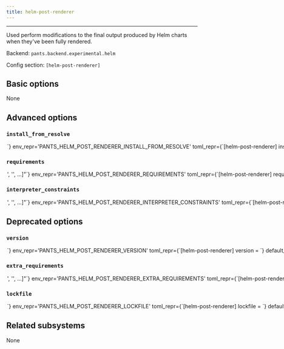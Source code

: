 ```yaml
---
title: helm-post-renderer
---
```



---

Used perform modifications to the final output produced by Helm charts when they&#x27;ve been fully rendered.

Backend: <span className="color--primary">`pants.backend.experimental.helm`</span>

Config section: <span className="color--primary">`[helm-post-renderer]`</span>

<span className={styles.options}>

## Basic options

None

## Advanced options

### `install_from_resolve`

<Option
  cli_repr={`--helm-post-renderer-install-from-resolve=<str>`}
  env_repr='PANTS_HELM_POST_RENDERER_INSTALL_FROM_RESOLVE'
  toml_repr={`[helm-post-renderer]
install_from_resolve = <str>`}
  default_repr={`None`}
>

If specified, install the tool using the lockfile for this named resolve.

This resolve must be defined in [python].resolves, as described in https://www.pantsbuild.org/v2.17/docs/python-third-party-dependencies#user-lockfiles.

The resolve&#x27;s entire lockfile will be installed, unless specific requirements are listed via the `requirements` option, in which case only those requirements will be installed. This is useful if you don&#x27;t want to invalidate the tool&#x27;s outputs when the resolve incurs changes to unrelated requirements.

If unspecified, and the `lockfile` option is unset, the tool will be installed using the default lockfile shipped with Pants.

If unspecified, and the `lockfile` option is set, the tool will use the custom `helm-post-renderer` &#x22;tool lockfile&#x22; generated from the `version` and `extra_requirements` options. But note that this mechanism is deprecated.

</Option>

### `requirements`

<Option
  cli_repr={`--helm-post-renderer-requirements="['<str>', '<str>', ...]"`}
  env_repr='PANTS_HELM_POST_RENDERER_REQUIREMENTS'
  toml_repr={`[helm-post-renderer]
requirements = [
    '<str>',
    '<str>',
    ...,
]`}
  default_repr={`[]`}
>

If install_from_resolve is specified, install these requirements, at the versions provided by the specified resolve&#x27;s lockfile.

Values can be pip-style requirements (e.g., `tool` or `tool==1.2.3` or `tool>=1.2.3`), or addresses of python_requirement targets (or targets that generate or depend on python_requirement targets).

The lockfile will be validated against the requirements - if a lockfile doesn&#x27;t provide the requirement (at a suitable version, if the requirement specifies version constraints) Pants will error.

If unspecified, install the entire lockfile.

</Option>

### `interpreter_constraints`

<Option
  cli_repr={`--helm-post-renderer-interpreter-constraints="['<str>', '<str>', ...]"`}
  env_repr='PANTS_HELM_POST_RENDERER_INTERPRETER_CONSTRAINTS'
  toml_repr={`[helm-post-renderer]
interpreter_constraints = [
    '<str>',
    '<str>',
    ...,
]`}
  default_repr={`[\n  "CPython>=3.7,<3.10"\n]`}
>

Python interpreter constraints for this tool.

</Option>

## Deprecated options

### `version`

<Option
  cli_repr={`--helm-post-renderer-version=<str>`}
  env_repr='PANTS_HELM_POST_RENDERER_VERSION'
  toml_repr={`[helm-post-renderer]
version = <str>`}
  default_repr={`yamlpath>=3.7.0,<4`}
  removal_version='2.18.0.dev1'
  removal_hint={'Custom tool versions are now installed from named resolves, as described at https://www.pantsbuild.org/v2.17/docs/python-lockfiles.'}
>

Requirement string for the tool.

</Option>

### `extra_requirements`

<Option
  cli_repr={`--helm-post-renderer-extra-requirements="['<str>', '<str>', ...]"`}
  env_repr='PANTS_HELM_POST_RENDERER_EXTRA_REQUIREMENTS'
  toml_repr={`[helm-post-renderer]
extra_requirements = [
    '<str>',
    '<str>',
    ...,
]`}
  default_repr={`[\n  "ruamel.yaml>=0.15.96,!=0.17.0,!=0.17.1,!=0.17.2,!=0.17.5,<=0.17.21"\n]`}
  removal_version='2.18.0.dev1'
  removal_hint={'Custom tool versions are now installed from named resolves, as described at https://www.pantsbuild.org/v2.17/docs/python-lockfiles.'}
>

Any additional requirement strings to use with the tool. This is useful if the tool allows you to install plugins or if you need to constrain a dependency to a certain version.

</Option>

### `lockfile`

<Option
  cli_repr={`--helm-post-renderer-lockfile=<str>`}
  env_repr='PANTS_HELM_POST_RENDERER_LOCKFILE'
  toml_repr={`[helm-post-renderer]
lockfile = <str>`}
  default_repr={`<default>`}
  removal_version='2.18.0.dev0'
  removal_hint={'Custom tool versions are now installed from named resolves, as described at https://www.pantsbuild.org/v2.17/docs/python-lockfiles.<br /><br />1. If you have an existing resolve that includes the requirements for this tool,<br />    you can set `[helm-post-renderer].install_from_resolve = "<resolve name>".<br />    This may be the case if the tool also provides a runtime library, and you want<br />    to specify the version in just one place.<br />2. If not, you can set up a new resolve as described at the link above.<br /><br />Either way, the resolve you choose should provide the requirements currently set by the `version` and `extra-requirements` options for this tool, which you can see by running `pants help-advanced helm-post-renderer`.'}
>

Path to a lockfile used for installing the tool.

Set to the string `<default>` to use a lockfile provided by Pants, so long as you have not changed the `--version` and `--extra-requirements` options, and the tool&#x27;s interpreter constraints are compatible with the default. Pants will error or warn if the lockfile is not compatible (controlled by `[python].invalid_lockfile_behavior`). See https://github.com/pantsbuild/pants/blob/release_2.17.1rc3/src/python/pants/backend/helm/subsystems/post_renderer.lock for the default lockfile contents.

To use a custom lockfile, set this option to a file path relative to the build root, then run `pants generate-lockfiles --resolve=helm-post-renderer`.

Alternatively, you can set this option to the path to a custom lockfile using pip&#x27;s requirements.txt-style, ideally with `--hash`. Set `[python].invalid_lockfile_behavior = 'ignore'` so that Pants does not complain about missing lockfile headers.

</Option>

## Related subsystems

None

</span>
